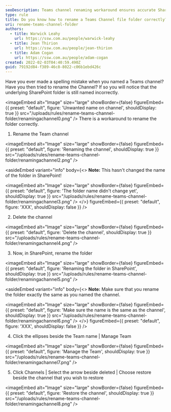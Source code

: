 ```yaml
---
seoDescription: Teams channel renaming workaround ensures accurate SharePoint folder naming
type: rule
title: Do you know how to rename a Teams Channel file folder correctly?
uri: rename-teams-channel-folder
authors:
  - title: Warwick Leahy
    url: https://ssw.com.au/people/warwick-leahy
  - title: Jean Thirion
    url: https://ssw.com.au/people/jean-thirion
  - title: Adam Cogan
    url: https://ssw.com.au/people/adam-cogan
created: 2022-02-03T04:40:59.490Z
guid: 79192d84-f389-46c8-8022-c06b1ebd426c
---
```


Have you ever made a spelling mistake when you named a Teams channel? Have you then tried to rename the Channel? If so you will notice that the underlying SharePoint folder is still named incorrectly.


<imageEmbed
  alt="Image"
  size="large"
  showBorder={false}
  figureEmbed={{
    preset: "default",
    figure: 'Unwanted name on channel',
    shouldDisplay: true
  }}
  src="/uploads/rules/rename-teams-channel-folder/renamingachannel0.png"
/>
There is a workaround to rename the folder correctly.

1. Rename the Team channel


<imageEmbed
  alt="Image"
  size="large"
  showBorder={false}
  figureEmbed={{
    preset: "default",
    figure: 'Renaming the channel',
    shouldDisplay: true
  }}
  src="/uploads/rules/rename-teams-channel-folder/renamingachannel2.png"
/>

<asideEmbed
  variant="info"
  body={<>
    **Note:** This hasn't changed the name of the folder in SharePoint!

<imageEmbed
  alt="Image"
  size="large"
  showBorder={false}
  figureEmbed={{
    preset: "default",
    figure: 'The folder name didn\'t change yet',
    shouldDisplay: true
  }}
  src="/uploads/rules/rename-teams-channel-folder/renamingachannel3.png"
/>
  </>}
  figureEmbed={{
    preset: "default",
    figure: 'XXX',
    shouldDisplay: false
  }}
/>

2. Delete the channel


<imageEmbed
  alt="Image"
  size="large"
  showBorder={false}
  figureEmbed={{
    preset: "default",
    figure: 'Delete the channel',
    shouldDisplay: true
  }}
  src="/uploads/rules/rename-teams-channel-folder/renamingachannel4.png"
/>

3. Now, in SharePoint, rename the folder


<imageEmbed
  alt="Image"
  size="large"
  showBorder={false}
  figureEmbed={{
    preset: "default",
    figure: 'Renaming the folder in SharePoint',
    shouldDisplay: true
  }}
  src="/uploads/rules/rename-teams-channel-folder/renamingachannel5.png"
/>

<asideEmbed
  variant="info"
  body={<>
    **Note:** Make sure that you rename the folder exactly the same as you named the channel.

<imageEmbed
  alt="Image"
  size="large"
  showBorder={false}
  figureEmbed={{
    preset: "default",
    figure: 'Make sure the name is the same as the channel',
    shouldDisplay: true
  }}
  src="/uploads/rules/rename-teams-channel-folder/renamingachannel6.png"
/>
  </>}
  figureEmbed={{
    preset: "default",
    figure: 'XXX',
    shouldDisplay: false
  }}
/>

4. Click the ellipses beside the Team name | Manage Team

   
<imageEmbed
  alt="Image"
  size="large"
  showBorder={false}
  figureEmbed={{
    preset: "default",
    figure: 'Manage the Team',
    shouldDisplay: true
  }}
  src="/uploads/rules/rename-teams-channel-folder/renamingachannel7.png"
/>

5. Click Channels | Select the arrow beside deleted | Choose restore beside the channel that you wish to restore

   
<imageEmbed
  alt="Image"
  size="large"
  showBorder={false}
  figureEmbed={{
    preset: "default",
    figure: 'Restore the channel',
    shouldDisplay: true
  }}
  src="/uploads/rules/rename-teams-channel-folder/renamingachannel8.png"
/>